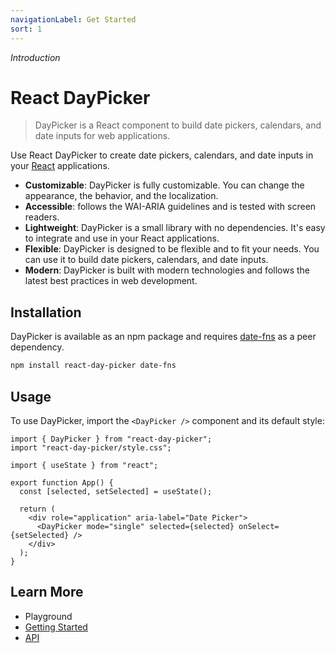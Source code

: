 ```yaml
---
navigationLabel: Get Started
sort: 1
---
```


_Introduction_

# React DayPicker

> DayPicker is a React component to build date pickers, calendars, and date inputs for web applications.

<Flex justify="center" mb="9">
  <Card size="3">
    <Examples.Start />
  </Card>
</Flex>

Use React DayPicker to create date pickers, calendars, and date inputs in your [React](https://react.dev) applications.

- **Customizable**: DayPicker is fully customizable. You can change the appearance, the behavior, and the localization.
- **Accessible**: follows the WAI-ARIA guidelines and is tested with screen readers.
- **Lightweight**: DayPicker is a small library with no dependencies. It's easy to integrate and use in your React applications.
- **Flexible**: DayPicker is designed to be flexible and to fit your needs. You can use it to build date pickers, calendars, and date inputs.
- **Modern**: DayPicker is built with modern technologies and follows the latest best practices in web development.

## Installation

DayPicker is available as an npm package and requires [date-fns](https://date-fns.org) as a peer dependency.

```sh
npm install react-day-picker date-fns
```

## Usage

To use DayPicker, import the `<DayPicker />` component and its default style:

```tsx title="App.jsx" caption="render:Start"
import { DayPicker } from "react-day-picker";
import "react-day-picker/style.css";

import { useState } from "react";

export function App() {
  const [selected, setSelected] = useState();

  return (
    <div role="application" aria-label="Date Picker">
      <DayPicker mode="single" selected={selected} onSelect={setSelected} />
    </div>
  );
}
```

## Learn More

- Playground
- [Getting Started](/docs/getting-started)
- [API](/docs/api)
